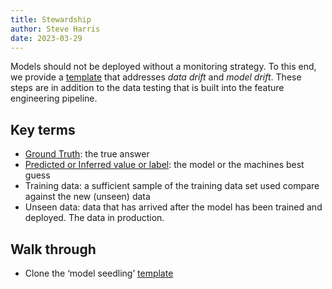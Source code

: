 ```yaml
---
title: Stewardship
author: Steve Harris
date: 2023-03-29
---
```


Models should not be deployed without a monitoring strategy. To this end, we provide a [template](https://github.com/UCLH-Foundry/Model-Seedling) that addresses _data drift_ and _model drift_. These steps are in addition to the data testing that is built into the feature engineering pipeline.

## Key terms

- [Ground Truth](https://datascience.stackexchange.com/questions/17839/what-is-ground-truth): the true answer
- [Predicted or Inferred value or label](): the model or the machines best guess
- Training data: a sufficient sample of the training data set used compare against the new (unseen) data
- Unseen data: data that has arrived after the model has been trained and deployed. The data in production.

## Walk through

- Clone the 'model seedling' [template](https://github.com/UCLH-Foundry/Model-Seedling)


